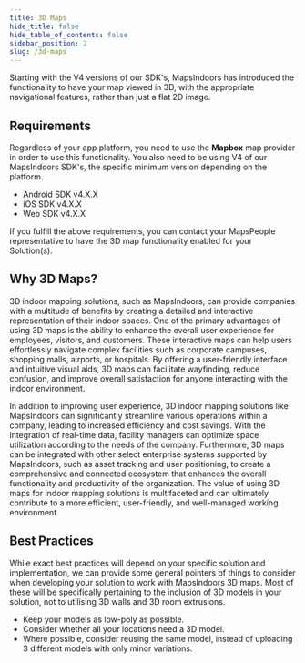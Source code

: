 ```yaml
---
title: 3D Maps
hide_title: false
hide_table_of_contents: false
sidebar_position: 2
slug: /3d-maps
---
```



Starting with the V4 versions of our SDK's, MapsIndoors has introduced the functionality to have your map viewed in 3D, with the appropriate navigational features, rather than just a flat 2D image.

## Requirements

Regardless of your app platform, you need to use the **Mapbox** map provider in order to use this functionality. You also need to be using V4 of our MapsIndoors SDK's, the specific minimum version depending on the platform.

* Android SDK v4.X.X
* iOS SDK v4.X.X
* Web SDK v4.X.X

If you fulfill the above requirements, you can contact your MapsPeople representative to have the 3D map functionality enabled for your Solution(s).

## Why 3D Maps?

3D indoor mapping solutions, such as MapsIndoors, can provide companies with a multitude of benefits by creating a detailed and interactive representation of their indoor spaces. One of the primary advantages of using 3D maps is the ability to enhance the overall user experience for employees, visitors, and customers. These interactive maps can help users effortlessly navigate complex facilities such as corporate campuses, shopping malls, airports, or hospitals. By offering a user-friendly interface and intuitive visual aids, 3D maps can facilitate wayfinding, reduce confusion, and improve overall satisfaction for anyone interacting with the indoor environment.

In addition to improving user experience, 3D indoor mapping solutions like MapsIndoors can significantly streamline various operations within a company, leading to increased efficiency and cost savings. With the integration of real-time data, facility managers can optimize space utilization according to the needs of the company. Furthermore, 3D maps can be integrated with other select enterprise systems supported by MapsIndoors, such as asset tracking and user positioning, to create a comprehensive and connected ecosystem that enhances the overall functionality and productivity of the organization. The value of using 3D maps for indoor mapping solutions is multifaceted and can ultimately contribute to a more efficient, user-friendly, and well-managed working environment.

## Best Practices

While exact best practices will depend on your specific solution and implementation, we can provide some general pointers of things to consider when developing your solution to work with MapsIndoors 3D maps. Most of these will be specifically pertaining to the inclusion of 3D models in your solution, not to utilising 3D walls and 3D room extrusions. 

* Keep your models as low-poly as possible.
* Consider whether all your locations need a 3D model.
* Where possible, consider reusing the same model, instead of uploading 3 different models with only minor variations.